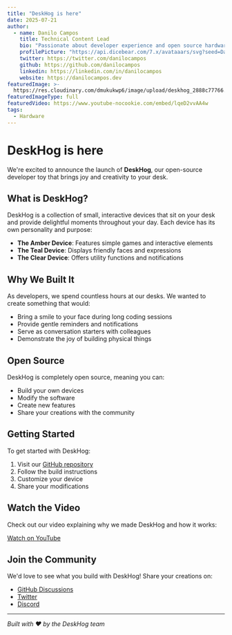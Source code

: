 ```yaml
---
title: "DeskHog is here"
date: 2025-07-21
author:
  - name: Danilo Campos
    title: Technical Content Lead
    bio: "Passionate about developer experience and open source hardware. Building tools that make developers smile."
    profilePicture: "https://api.dicebear.com/7.x/avataaars/svg?seed=DaniloCampos"
    twitter: https://twitter.com/danilocampos
    github: https://github.com/danilocampos
    linkedin: https://linkedin.com/in/danilocampos
    website: https://danilocampos.dev
featuredImage: >-
  https://res.cloudinary.com/dmukukwp6/image/upload/deskhog_2888c77766.jpg
featuredImageType: full
featuredVideo: https://www.youtube-nocookie.com/embed/lqeD2vvAA4w
tags:
  - Hardware
---
```


# DeskHog is here

We're excited to announce the launch of **DeskHog**, our open-source developer toy that brings joy and creativity to your desk.

## What is DeskHog?

DeskHog is a collection of small, interactive devices that sit on your desk and provide delightful moments throughout your day. Each device has its own personality and purpose:

- **The Amber Device**: Features simple games and interactive elements
- **The Teal Device**: Displays friendly faces and expressions
- **The Clear Device**: Offers utility functions and notifications

## Why We Built It

As developers, we spend countless hours at our desks. We wanted to create something that would:
- Bring a smile to your face during long coding sessions
- Provide gentle reminders and notifications
- Serve as conversation starters with colleagues
- Demonstrate the joy of building physical things

## Open Source

DeskHog is completely open source, meaning you can:
- Build your own devices
- Modify the software
- Create new features
- Share your creations with the community

## Getting Started

To get started with DeskHog:

1. Visit our [GitHub repository](https://github.com/your-org/deskhog)
2. Follow the build instructions
3. Customize your device
4. Share your modifications

## Watch the Video

Check out our video explaining why we made DeskHog and how it works:

[Watch on YouTube](https://www.youtube.com/watch?v=lqeD2vvAA4w)

## Join the Community

We'd love to see what you build with DeskHog! Share your creations on:
- [GitHub Discussions](https://github.com/your-org/deskhog/discussions)
- [Twitter](https://twitter.com/deskhog)
- [Discord](https://discord.gg/deskhog)

---

*Built with ❤️ by the DeskHog team* 
